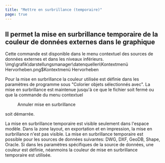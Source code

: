 ```yaml
---
title: "Mettre en surbrillance (temporaire)"
page: true
---
```

## Il permet la mise en surbrillance temporaire de la couleur de donn&#233;es externes dans le graphique

Cette commande est disponible dans le menu contextuel des sources de donn&#233;es externes et dans les niveaux inf&#233;rieurs.<Image>\img\grafik\darstellungsmanager\datenquellen\Kontextmenü Hervorheben.png$Kontextmenü Hervorheben</Image>

Pour la mise en surbrillance la couleur utilis&#233;e est d&#233;finie dans les param&#232;tres de programme sous &quot;Colorier objets s&#233;lectionn&#233;s avec&quot;.
La mise en surbrillance est maintenue jusqu&#39;&#224; ce que le fichier soit ferm&#233; ou que la commande du menu contextuel  <Menu>Annuler mise en surbrillance</Menu>  soit d&#233;marr&#233;e.

<Success>
La mise en surbrillance temporaire est visible seulement dans l&#39;espace mod&#232;le. Dans la zone layout, en exportation et en impression, la mise en surbrillance  <Italic> n&#39;est pas </Italic>  visible.
</Success>

<Success>
La mise en surbrillance temporaire est possible pour les sources de donn&#233;es suivantes: DWG, DXF, GeoDB, Shape, Oracle.
</Success>

<Success>
Si dans les param&#232;tres sp&#233;cifiques de la source de donn&#233;es, une couleur est d&#233;finie, n&#233;anmoins la couleur de mise en surbrillance temporaire est utilis&#233;e.
</Success>
